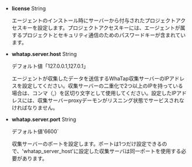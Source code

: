 -   **license** <span class='type'>String</span>

    エージェントのインストール時にサーバーから付与されたプロジェクトアクセスキーを設定します。プロジェクトアクセスキーには、エージェントが属するプロジェクトとセキュリティ通信のためのパスワードキーが含まれています。

-   **whatap.server.host** <span class='type'>String</span>

    デフォルト値「127.0.0.1,127.0.1」

    エージェントが収集したデータを送信するWhaTap収集サーバーのIPアドレスを設定してください。収集サーバーの二重化で2つ以上のIPを持っている場合は、コンマ（,）を区切り文字として使用してください。設定したIPアドレスには、収集サーバーproxyデーモンがリスニング状態でサービスされなければなりません。

-   **whatap.server.port** <span class='type'>String</span>

    デフォルト値'6600\`

    収集サーバーのポートを設定します。ポートは1つだけ設定できるので、'whatap_server_host'に設定した収集サーバは同一ポートを使用する必要があります。
